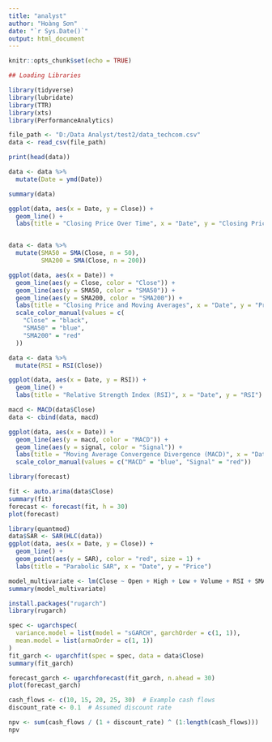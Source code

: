---
title: "analyst"
author: "Hoàng Sơn"
date: "`r Sys.Date()`"
output: html_document
---

```{r setup, include=FALSE}
knitr::opts_chunk$set(echo = TRUE)
```

```{r}
## Loading Libraries

library(tidyverse)
library(lubridate)
library(TTR)
library(xts)
library(PerformanceAnalytics)
```

```{r}
file_path <- "D:/Data Analyst/test2/data_techcom.csv"
data <- read_csv(file_path)

```

```{r}
print(head(data))

```

```{r}
data <- data %>%
  mutate(Date = ymd(Date))

```

```{r}
summary(data)

```

```{r}
ggplot(data, aes(x = Date, y = Close)) +
  geom_line() +
  labs(title = "Closing Price Over Time", x = "Date", y = "Closing Price")

```

```{r}

```

```{r}
data <- data %>%
  mutate(SMA50 = SMA(Close, n = 50),
         SMA200 = SMA(Close, n = 200))

ggplot(data, aes(x = Date)) +
  geom_line(aes(y = Close, color = "Close")) +
  geom_line(aes(y = SMA50, color = "SMA50")) +
  geom_line(aes(y = SMA200, color = "SMA200")) +
  labs(title = "Closing Price and Moving Averages", x = "Date", y = "Price") +
  scale_color_manual(values = c(
    "Close" = "black",
    "SMA50" = "blue",
    "SMA200" = "red"
  ))

```

```{r}
data <- data %>%
  mutate(RSI = RSI(Close))

ggplot(data, aes(x = Date, y = RSI)) +
  geom_line() +
  labs(title = "Relative Strength Index (RSI)", x = "Date", y = "RSI")

```

```{r}
macd <- MACD(data$Close)
data <- cbind(data, macd)

ggplot(data, aes(x = Date)) +
  geom_line(aes(y = macd, color = "MACD")) +
  geom_line(aes(y = signal, color = "Signal")) +
  labs(title = "Moving Average Convergence Divergence (MACD)", x = "Date", y = "Value") +
  scale_color_manual(values = c("MACD" = "blue", "Signal" = "red"))

```

```{r}
library(forecast)

fit <- auto.arima(data$Close)
summary(fit)
forecast <- forecast(fit, h = 30)
plot(forecast)

```

```{r}
library(quantmod)
data$SAR <- SAR(HLC(data))
ggplot(data, aes(x = Date, y = Close)) +
  geom_line() +
  geom_point(aes(y = SAR), color = "red", size = 1) +
  labs(title = "Parabolic SAR", x = "Date", y = "Price")
```

```{r}
model_multivariate <- lm(Close ~ Open + High + Low + Volume + RSI + SMA50 + SMA200, data = data)
summary(model_multivariate)

```

```{r}
install.packages("rugarch")
library(rugarch)

spec <- ugarchspec(
  variance.model = list(model = "sGARCH", garchOrder = c(1, 1)),
  mean.model = list(armaOrder = c(1, 1))
)
fit_garch <- ugarchfit(spec = spec, data = data$Close)
summary(fit_garch)

forecast_garch <- ugarchforecast(fit_garch, n.ahead = 30)
plot(forecast_garch)

```

```{r}
cash_flows <- c(10, 15, 20, 25, 30)  # Example cash flows
discount_rate <- 0.1  # Assumed discount rate

npv <- sum(cash_flows / (1 + discount_rate) ^ (1:length(cash_flows)))
npv

```
